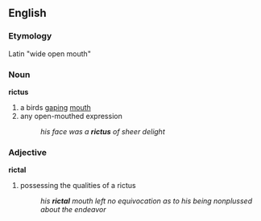 ==English==
=== Etymology ===
Latin  "wide open mouth"

=== Noun ===
'''rictus'''
# a birds [[gaping]] [[mouth]]
# any open-mouthed expression
#: ''his face was a '''rictus''' of sheer delight''

=== Adjective ===
'''rictal'''
# possessing the qualities of a rictus
#: ''his '''rictal''' mouth left no equivocation as to his being nonplussed about the endeavor''